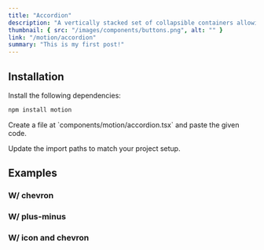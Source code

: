 ```yaml
---
title: "Accordion"
description: "A vertically stacked set of collapsible containers allowing users to toggle content visibility. Customize the animation effects with variants and transitions for expanding/collapsing the sections."
thumbnail: { src: "/images/components/buttons.png", alt: "" }
link: "/motion/accordion"
summary: "This is my first post!"
---
```


<ComponentPreview name="accordion-demo" />

## Installation

<Steps>
<Step>
Install the following dependencies:
</Step>

```bash 
npm install motion
```

<Step>
    Create a file at `components/motion/accordion.tsx` and paste the given code.
</Step>

<CollapsibleSource name="accordion" />

<Step>Update the import paths to match your project setup.</Step>

</Steps>

## Examples

### W/ chevron

### W/ plus-minus

### W/ icon and chevron

<ComponentPreview name="accordion-icon" />

